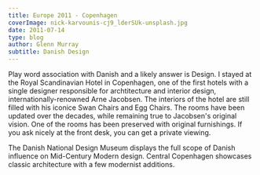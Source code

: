 ---
title: Europe 2011 - Copenhagen
coverImage: nick-karvounis-cj9_lderSUk-unsplash.jpg
date: 2011-07-14
type: blog
author: Glenn Murray
subtitle: Danish Design
---

Play word association with Danish and a likely answer is Design. I stayed at the Royal Scandinavian Hotel in Copenhagen, one of the first hotels with a single designer responsible for archtitecture and interior design, internationally-renowned Arne Jacobsen. The interiors of the hotel are still filled with his iconice Swan Chairs and Egg Chairs. The rooms have been updated over the decades, while remaining true to Jacobsen's original vision. One of the rooms has been preserved with original furnishings. If you ask nicely at the front desk, you can get a private viewing.

<CopenhagenSASRoyal2011SlideShow />

The Danish National Design Museum displays the full scope of Danish influence on Mid-Century Modern design.
Central Copenhagen showcases classic architecture with a few modernist additions.

<Copenhagen2011SlideShow />
